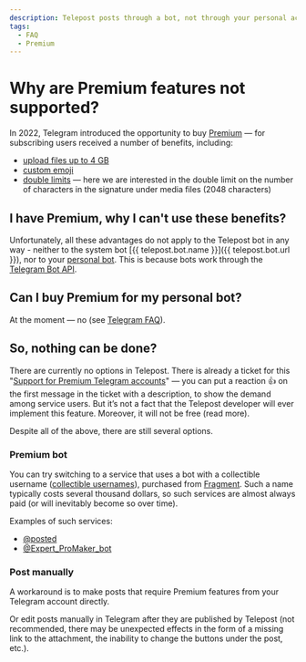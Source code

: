 ```yaml
---
description: Telepost posts through a bot, not through your personal account
tags:
  - FAQ
  - Premium
---
```


# Why are Premium features not supported?

In 2022, Telegram introduced the opportunity to buy [Premium](https://telegram.org/faq_premium?setln=en) — for subscribing users received a number of benefits, including:

* [upload files up to 4 GB](https://t.me/premium/5)
* [custom emoji](https://t.me/premium/16)
* [double limits](https://t.me/premium/3) — here we are interested in the double limit on the number of characters in the signature under media files (2048 characters)

## I have Premium, why I can't use these benefits?

Unfortunately, all these advantages do not apply to the Telepost bot in any way - neither to the system bot [{{ telepost.bot.name }}]({{ telepost.bot.url }}), nor to your [personal bot](../start/personal-bot-for-telepost.mdx). This is because bots work through the [Telegram Bot API](https://core.telegram.org/bots/api).

## Can I buy Premium for my personal bot?

At the moment — no (see [Telegram FAQ](https://telegram.org/faq_premium#q-can-i-buy-a-premium-subscription-for-my-bots)).

## So, nothing can be done?

There are currently no options in Telepost. There is already a ticket for this "[Support for Premium Telegram accounts](https://github.com/Telepost-me/support/issues/98)" — you can put a reaction 👍 on the first message in the ticket with a description, to show the demand among service users. But it’s not a fact that the Telepost developer will ever implement this feature. Moreover, it will not be free (read more).

Despite all of the above, there are still several options.

### Premium bot

You can try switching to a service that uses a bot with a collectible username ([collectible usernames](https://fragment.com/about#what-is-a-collectible)), purchased from [Fragment](https://fragment.com/). Such a name typically costs several thousand dollars, so such services are almost always paid (or will inevitably become so over time).

Examples of such services:

* [@posted](https://posted.t.me/)
* [@Expert_ProMaker_bot](https://expert_promaker_bot.t.me/)

### Post manually

A workaround is to make posts that require Premium features from your Telegram account directly.

Or edit posts manually in Telegram after they are published by Telepost (not recommended, there may be unexpected effects in the form of a missing link to the attachment, the inability to change the buttons under the post, etc.).
